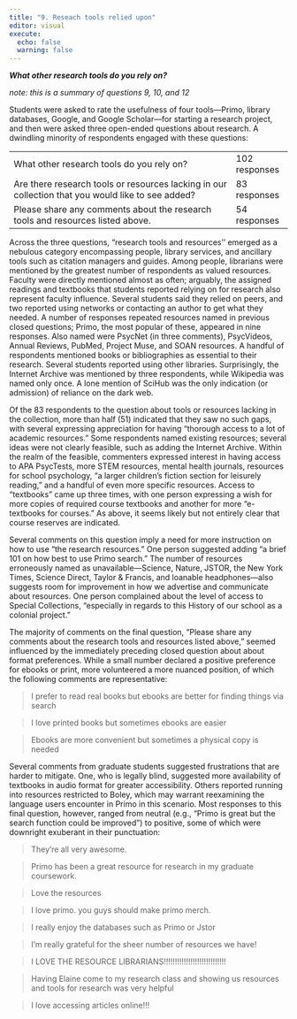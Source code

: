 ```yaml
---
title: "9. Reseach tools relied upon"
editor: visual
execute:
  echo: false
  warning: false
---
```


***What other research tools do you rely on?***

*note: this is a summary of questions 9, 10, and 12*

Students were asked to rate the usefulness of four tools—Primo, library databases, Google, and Google Scholar—for starting a research project, and then were asked three open-ended questions about research. A dwindling minority of respondents engaged with these questions:

|                                                                                                   |               |
|---------------------------------------------------------|---------------|
| What other research tools do you rely on?                                                         | 102 responses |
| Are there research tools or resources lacking in our collection that you would like to see added? | 83 responses  |
| Please share any comments about the research tools and resources listed above.                    | 54 responses  |

Across the three questions, “research tools and resources'' emerged as a nebulous category encompassing people, library services, and ancillary tools such as citation managers and guides. Among people, librarians were mentioned by the greatest number of respondents as valued resources. Faculty were directly mentioned almost as often; arguably, the assigned readings and textbooks that students reported relying on for research also represent faculty influence. Several students said they relied on peers, and two reported using networks or contacting an author to get what they needed. A number of responses repeated resources named in previous closed questions; Primo, the most popular of these, appeared in nine responses. Also named were PsycNet (in three comments), PsycVideos, Annual Reviews, PubMed, Project Muse, and SOAN resources. A handful of respondents mentioned books or bibliographies as essential to their research. Several students reported using other libraries. Surprisingly, the Internet Archive was mentioned by three respondents, while Wikipedia was named only once. A lone mention of SciHub was the only indication (or admission) of reliance on the dark web.

Of the 83 respondents to the question about tools or resources lacking in the collection, more than half (51) indicated that they saw no such gaps, with several expressing appreciation for having “thorough access to a lot of academic resources.” Some respondents named existing resources; several ideas were not clearly feasible, such as adding the Internet Archive. Within the realm of the feasible, commenters expressed interest in having access to APA PsycTests, more STEM resources, mental health journals, resources for school psychology, “a larger children’s fiction section for leisurely reading,” and a handful of even more specific resources. Access to “textbooks” came up three times, with one person expressing a wish for more copies of required course textbooks and another for more “e-textbooks for courses.” As above, it seems likely but not entirely clear that course reserves are indicated.

Several comments on this question imply a need for more instruction on how to use “the research resources.” One person suggested adding “a brief 101 on how best to use Primo search.” The number of resources erroneously named as unavailable—Science, Nature, JSTOR, the New York Times, Science Direct, Taylor & Francis, and loanable headphones—also suggests room for improvement in how we advertise and communicate about resources. One person complained about the level of access to Special Collections, “especially in regards to this History of our school as a colonial project.”

The majority of comments on the final question, “Please share any comments about the research tools and resources listed above,” seemed influenced by the immediately preceding closed question about about format preferences. While a small number declared a positive preference for ebooks or print, more volunteered a more nuanced position, of which the following comments are representative:

> I prefer to read real books but ebooks are better for finding things via search

> I love printed books but sometimes ebooks are easier

> Ebooks are more convenient but sometimes a physical copy is needed

Several comments from graduate students suggested frustrations that are harder to mitigate. One, who is legally blind, suggested more availability of textbooks in audio format for greater accessibility. Others reported running into resources restricted to Boley, which may warrant reexamining the language users encounter in Primo in this scenario. Most responses to this final question, however, ranged from neutral (e.g., “Primo is great but the search function could be improved”) to positive, some of which were downright exuberant in their punctuation:

> They're all very awesome.

> Primo has been a great resource for research in my graduate coursework.

> Love the resources

> I love primo. you guys should make primo merch.

> I really enjoy the databases such as Primo or Jstor

> I’m really grateful for the sheer number of resources we have!

> I LOVE THE RESOURCE LIBRARIANS!!!!!!!!!!!!!!!!!!!!!!!!!!!!

> Having Elaine come to my research class and showing us resources and tools for research was very helpful

> I love accessing articles online!!!
